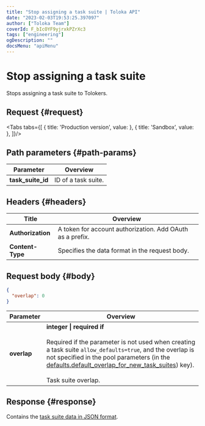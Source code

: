 ```yaml
---
title: "Stop assigning a task suite | Toloka API"
date: "2023-02-03T19:53:25.397097"
author: ["Toloka Team"]
coverId: F_bIcOYF9yjrxkPZrXc3
tags: ["engineering"]
ogDescription: ""
docsMenu: "apiMenu"
---
```



# Stop assigning a task suite

<Announce/>

Stops assigning a task suite to Tolokers.

## Request {#request}

<Tabs tabs={[
  { title: 'Production version', value: <SetMinSuiteOverlapList1/> },
  { title: 'Sandbox', value: <SetMinSuiteOverlapList2/> },
]}/>

## Path parameters {#path-params}

Parameter | Overview
----- | -----
**task_suite_id** | ID of a task suite.

## Headers {#headers}

Title | Overview
----- | -----
**Authorization** | A token for account authorization. Add OAuth as a prefix.
**Content-Type** | Specifies the data format in the request body.

## Request body {#body}

```json
{
  "overlap": 0
}
```

Parameter | Overview
----- | -----
**overlap** | **integer \| required if**<br/><br/>Required if the parameter is not used when creating a task suite `allow_defaults=true`, and the overlap is not specified in the pool parameters (in the [defaults.​default_​overlap_for_​new_task_suites](/docs-new/api/create-pool#default_overlap_for_new_task_suites)) key).<br/><br/>Task suite overlap.

## Response {#response}

Contains the [task suite data in JSON format](/docs-new/api/create-task-suite#overlap).